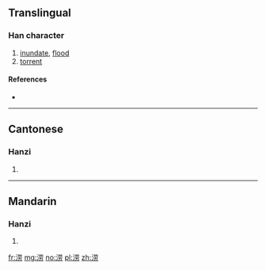 {{also|澇}}
==Translingual==

===Han character===
{{Han char|rn=85|rad=水|as=07|sn=10|four=|canj=水廿月尸 (ETBS)}}

# [[inundate]], [[flood]]
# [[torrent]]

====References====
* {{Han ref|kx=0627.311|hdz=31619.060|uh=6D9D|ud=28061}}

----

==Cantonese==

===Hanzi===
{{yue-hanzi|jyut=lou6|y=lou6|tra=澇}}

# {{defn|lang=yue|sort=水07}}

----

==Mandarin==

===Hanzi===
{{cmn-hanzi|tra=澇|pin=[[lào]] ([[lao4]])|wg=lao<sup>4</sup>}}

# {{defn|lang=cmn|sort=水07}}

[[fr:涝]]
[[mg:涝]]
[[no:涝]]
[[pl:涝]]
[[zh:涝]]